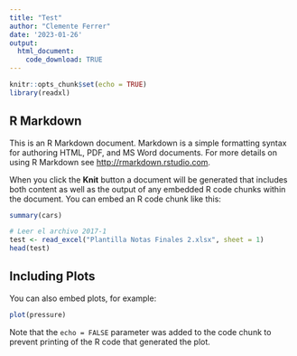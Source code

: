 ---
title: "Test"
author: "Clemente Ferrer"
date: '2023-01-26'
output: 
  html_document:
    code_download: TRUE
---

```{r setup, include=FALSE}
knitr::opts_chunk$set(echo = TRUE)
library(readxl)
```

## R Markdown

This is an R Markdown document. Markdown is a simple formatting syntax for authoring HTML, PDF, and MS Word documents. For more details on using R Markdown see <http://rmarkdown.rstudio.com>.

When you click the **Knit** button a document will be generated that includes both content as well as the output of any embedded R code chunks within the document. You can embed an R code chunk like this:

```{r cars}
summary(cars)
```

```{r, echo=FALSE}

# Leer el archivo 2017-1
test <- read_excel("Plantilla Notas Finales 2.xlsx", sheet = 1)
head(test)
```

## Including Plots

You can also embed plots, for example:

```{r pressure, echo=FALSE}
plot(pressure)
```

Note that the `echo = FALSE` parameter was added to the code chunk to prevent printing of the R code that generated the plot.
